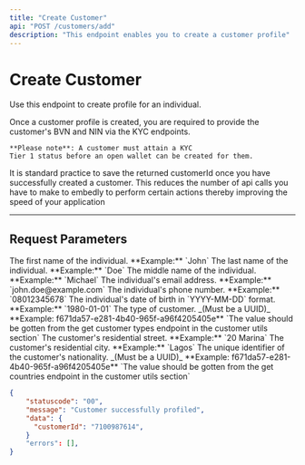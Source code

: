 ```yaml
---
title: "Create Customer"
api: "POST /customers/add"
description: "This endpoint enables you to create a customer profile"
---
```


# Create Customer

Use this endpoint to create profile for an individual.

<Info>
	Once a customer profile is created, you are required to provide the customer's
	BVN and NIN via the KYC endpoints. 
	
	**Please note**: A customer must attain a KYC
	Tier 1 status before an open wallet can be created for them.
</Info>

<Warn>
	It is standard practice to save the returned customerId once you have
	successfully created a customer. This reduces the number of api calls you have
	to make to embedly to perform certain actions thereby improving the speed of
	your application
</Warn>

---

## Request Parameters

<ParamField body="organizationId" type="string" required></ParamField>

<ParamField body="firstName" type="string" required>
	The first name of the individual. **Example:** `John`
</ParamField>

<ParamField body="lastName" type="string" required>
	The last name of the individual. **Example:** `Doe`
</ParamField>

<ParamField body="middleName" type="string" required>
	The middle name of the individual. **Example:** `Michael`
</ParamField>

<ParamField body="emailAddress" type="string" required>
	The individual's email address. **Example:** `john.doe@example.com`
</ParamField>

<ParamField body="mobileNumber" type="string" required>
	The individual's phone number. **Example:** `08012345678`
</ParamField>

<ParamField body="dob" type="string" required>
	The individual's date of birth in `YYYY-MM-DD` format. **Example:**
	`1980-01-01`
</ParamField>

<ParamField body="customerTypeId" type="string" required>
	The type of customer. _(Must be a UUID)_ **Example:
	f671da57-e281-4b40-965f-a96f4205405e** `The value should be gotten from the
	get customer types endpoint in the customer utils section`
</ParamField>

<ParamField body="address" type="string" required>
	The customer's residential street. **Example:** `20 Marina`
</ParamField>

<ParamField body="city" type="string" required>
	The customer's residential city. **Example:** `Lagos`
</ParamField>

<ParamField body="countryId" type="string" required>
	The unique identifier of the customer's nationality. _(Must be a UUID)_
	**Example: f671da57-e281-4b40-965f-a96f4205405e** `The value should be gotten
	from the get countries endpoint in the customer utils section`
</ParamField>

<ParamField body="alias" type="string"></ParamField>

<ResponseExample>

```json
{
    "statuscode": "00",
    "message": "Customer successfully profiled",
    "data": {
      "customerId": "7100987614",
    }
    "errors": [],
}
```

</ResponseExample>
